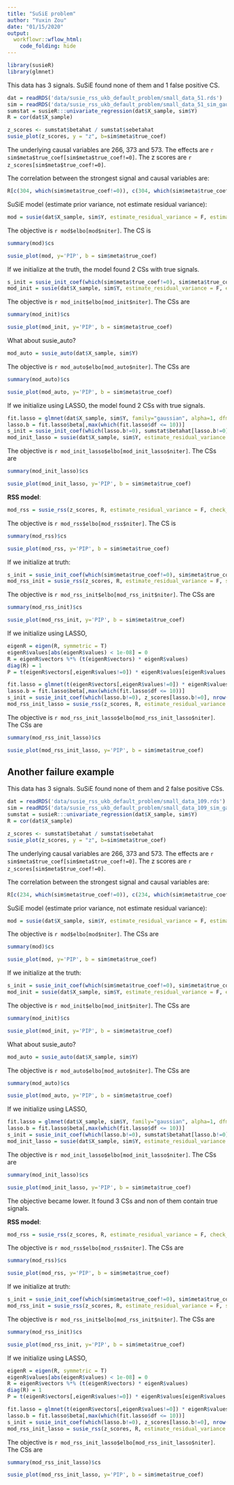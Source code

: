 ```yaml
---
title: "SuSiE problem"
author: "Yuxin Zou"
date: "01/15/2020"
output:
  workflowr::wflow_html:
    code_folding: hide
---
```


```r
library(susieR)
library(glmnet)
```

This data has 3 signals. SuSiE found none of them and 1 false positive CS.

```r
dat = readRDS('data/susie_rss_ukb_default_problem/small_data_51.rds')
sim = readRDS('data/susie_rss_ukb_default_problem/small_data_51_sim_gaussian_3.rds')
sumstat = susieR:::univariate_regression(dat$X_sample, sim$Y)
R = cor(dat$X_sample)
```

```r
z_scores <- sumstat$betahat / sumstat$sebetahat
susie_plot(z_scores, y = "z", b=sim$meta$true_coef)
```

The underlying causal variables are 266, 373 and 573. The effects are `r sim$meta$true_coef[sim$meta$true_coef!=0]`. The z scores are `r z_scores[sim$meta$true_coef!=0]`.

The correlation between the strongest signal and causal variables are:
```r
R[c(304, which(sim$meta$true_coef!=0)), c(304, which(sim$meta$true_coef!=0))]
```

SuSiE model (estimate prior variance, not estimate residual variance):
```r
mod = susie(dat$X_sample, sim$Y, estimate_residual_variance = F, estimate_prior_variance=T)
```
The objective is `r mod$elbo[mod$niter]`. The CS is
```r
summary(mod)$cs
```

```r
susie_plot(mod, y='PIP', b = sim$meta$true_coef)
```

If we initialize at the truth, the model found 2 CSs with true signals.
```r
s_init = susie_init_coef(which(sim$meta$true_coef!=0), sim$meta$true_coef[sim$meta$true_coef!=0], nrow(sim$meta$true_coef))
mod_init = susie(dat$X_sample, sim$Y, estimate_residual_variance = F, estimate_prior_variance=T, s_init = s_init)
```
The objective is `r mod_init$elbo[mod_init$niter]`. The CSs are
```r
summary(mod_init)$cs
```

```r
susie_plot(mod_init, y='PIP', b = sim$meta$true_coef)
```

What about susie_auto?
```r
mod_auto = susie_auto(dat$X_sample, sim$Y)
```
The objective is `r mod_auto$elbo[mod_auto$niter]`. The CSs are
```r
summary(mod_auto)$cs
```

```r
susie_plot(mod_auto, y='PIP', b = sim$meta$true_coef)
```

If we initialize using LASSO, the model found 2 CSs with true signals.
```r
fit.lasso = glmnet(dat$X_sample, sim$Y, family="gaussian", alpha=1, dfmax = 10)
lasso.b = fit.lasso$beta[,max(which(fit.lasso$df <= 10))]
s_init = susie_init_coef(which(lasso.b!=0), sumstat$betahat[lasso.b!=0], nrow(sim$meta$true_coef))
mod_init_lasso = susie(dat$X_sample, sim$Y, estimate_residual_variance = F, estimate_prior_variance=T, s_init = s_init, max_iter = 500)
```

The objective is `r mod_init_lasso$elbo[mod_init_lasso$niter]`. The CSs are
```r
summary(mod_init_lasso)$cs
```

```r
susie_plot(mod_init_lasso, y='PIP', b = sim$meta$true_coef)
```

**RSS model**:
```r
mod_rss = susie_rss(z_scores, R, estimate_residual_variance = F, check_z = FALSE)
```
The objective is `r mod_rss$elbo[mod_rss$niter]`. The CS is 
```r
summary(mod_rss)$cs
```

```r
susie_plot(mod_rss, y='PIP', b = sim$meta$true_coef)
```

If we initialize at truth:
```r
s_init = susie_init_coef(which(sim$meta$true_coef!=0), sim$meta$true_coef[sim$meta$true_coef!=0] /sumstat$sebetahat[sim$meta$true_coef!=0], nrow(sim$meta$true_coef))
mod_rss_init = susie_rss(z_scores, R, estimate_residual_variance = F, s_init =  s_init, check_z = F)
```
The objective is `r mod_rss_init$elbo[mod_rss_init$niter]`. The CSs are
```r
summary(mod_rss_init)$cs
```

```r
susie_plot(mod_rss_init, y='PIP', b = sim$meta$true_coef)
```

If we initialize using LASSO,
```r
eigenR = eigen(R, symmetric = T)
eigenR$values[abs(eigenR$values) < 1e-08] = 0
R = eigenR$vectors %*% (t(eigenR$vectors) * eigenR$values)
diag(R) = 1
P = t(eigenR$vectors[,eigenR$values!=0]) * eigenR$values[eigenR$values!=0]^(-0.5)

fit.lasso = glmnet(t(eigenR$vectors[,eigenR$values!=0]) * eigenR$values[eigenR$values!=0]^(0.5) , P%*%z_scores, alpha = 1, dfmax = 10)
lasso.b = fit.lasso$beta[,max(which(fit.lasso$df <= 10))]
s_init = susie_init_coef(which(lasso.b!=0), z_scores[lasso.b!=0], nrow(sim$meta$true_coef))
mod_rss_init_lasso = susie_rss(z_scores, R, estimate_residual_variance = F, s_init = s_init, max_iter = 500, check_z = F)
```

The objective is `r mod_rss_init_lasso$elbo[mod_rss_init_lasso$niter]`. The CSs are
```r
summary(mod_rss_init_lasso)$cs
```

```r
susie_plot(mod_rss_init_lasso, y='PIP', b = sim$meta$true_coef)
```

## Another failure example

This data has 3 signals. SuSiE found none of them and 2 false positive CSs.

```r
dat = readRDS('data/susie_rss_ukb_default_problem/small_data_109.rds')
sim = readRDS('data/susie_rss_ukb_default_problem/small_data_109_sim_gaussian_3.rds')
sumstat = susieR:::univariate_regression(dat$X_sample, sim$Y)
R = cor(dat$X_sample)
```

```r
z_scores <- sumstat$betahat / sumstat$sebetahat
susie_plot(z_scores, y = "z", b=sim$meta$true_coef)
```

The underlying causal variables are 266, 373 and 573. The effects are `r sim$meta$true_coef[sim$meta$true_coef!=0]`. The z scores are `r z_scores[sim$meta$true_coef!=0]`.

The correlation between the strongest signal and causal variables are:
```r
R[c(234, which(sim$meta$true_coef!=0)), c(234, which(sim$meta$true_coef!=0))]
```

SuSiE model (estimate prior variance, not estimate residual variance):
```r
mod = susie(dat$X_sample, sim$Y, estimate_residual_variance = F, estimate_prior_variance=T)
```
The objective is `r mod$elbo[mod$niter]`. The CSs are
```r
summary(mod)$cs
```

```r
susie_plot(mod, y='PIP', b = sim$meta$true_coef)
```

If we initialize at the truth:
```r
s_init = susie_init_coef(which(sim$meta$true_coef!=0), sim$meta$true_coef[sim$meta$true_coef!=0], nrow(sim$meta$true_coef))
mod_init = susie(dat$X_sample, sim$Y, estimate_residual_variance = F, estimate_prior_variance=T, s_init = s_init)
```
The objective is `r mod_init$elbo[mod_init$niter]`. The CSs are
```r
summary(mod_init)$cs
```

```r
susie_plot(mod_init, y='PIP', b = sim$meta$true_coef)
```

What about susie_auto?
```r
mod_auto = susie_auto(dat$X_sample, sim$Y)
```
The objective is `r mod_auto$elbo[mod_auto$niter]`. The CSs are
```r
summary(mod_auto)$cs
```

```r
susie_plot(mod_auto, y='PIP', b = sim$meta$true_coef)
```

If we initialize using LASSO,
```r
fit.lasso = glmnet(dat$X_sample, sim$Y, family="gaussian", alpha=1, dfmax = 10)
lasso.b = fit.lasso$beta[,max(which(fit.lasso$df <= 10))]
s_init = susie_init_coef(which(lasso.b!=0), sumstat$betahat[lasso.b!=0], nrow(sim$meta$true_coef))
mod_init_lasso = susie(dat$X_sample, sim$Y, estimate_residual_variance = F, estimate_prior_variance=T, s_init = s_init, max_iter = 500)
```

The objective is `r mod_init_lasso$elbo[mod_init_lasso$niter]`. The CSs are
```r
summary(mod_init_lasso)$cs
```

```r
susie_plot(mod_init_lasso, y='PIP', b = sim$meta$true_coef)
```

The objective became lower. It found 3 CSs and non of them contain true signals.

**RSS model**:
```r
mod_rss = susie_rss(z_scores, R, estimate_residual_variance = F, check_z = FALSE)
```
The objective is `r mod_rss$elbo[mod_rss$niter]`. The CSs are
```r
summary(mod_rss)$cs
```

```r
susie_plot(mod_rss, y='PIP', b = sim$meta$true_coef)
```

If we initialize at truth:
```r
s_init = susie_init_coef(which(sim$meta$true_coef!=0), sim$meta$true_coef[sim$meta$true_coef!=0] /sumstat$sebetahat[sim$meta$true_coef!=0], nrow(sim$meta$true_coef))
mod_rss_init = susie_rss(z_scores, R, estimate_residual_variance = F, s_init =  s_init, check_z = F)
```
The objective is `r mod_rss_init$elbo[mod_rss_init$niter]`. The CSs are
```r
summary(mod_rss_init)$cs
```

```r
susie_plot(mod_rss_init, y='PIP', b = sim$meta$true_coef)
```

If we initialize using LASSO,
```r
eigenR = eigen(R, symmetric = T)
eigenR$values[abs(eigenR$values) < 1e-08] = 0
R = eigenR$vectors %*% (t(eigenR$vectors) * eigenR$values)
diag(R) = 1
P = t(eigenR$vectors[,eigenR$values!=0]) * eigenR$values[eigenR$values!=0]^(-0.5)

fit.lasso = glmnet(t(eigenR$vectors[,eigenR$values!=0]) * eigenR$values[eigenR$values!=0]^(0.5) , P%*%z_scores, alpha = 1, dfmax = 10)
lasso.b = fit.lasso$beta[,max(which(fit.lasso$df <= 10))]
s_init = susie_init_coef(which(lasso.b!=0), z_scores[lasso.b!=0], nrow(sim$meta$true_coef))
mod_rss_init_lasso = susie_rss(z_scores, R, estimate_residual_variance = F, s_init = s_init, max_iter = 500, check_z = F)
```

The objective is `r mod_rss_init_lasso$elbo[mod_rss_init_lasso$niter]`. The CSs are
```r
summary(mod_rss_init_lasso)$cs
```

```r
susie_plot(mod_rss_init_lasso, y='PIP', b = sim$meta$true_coef)
```
